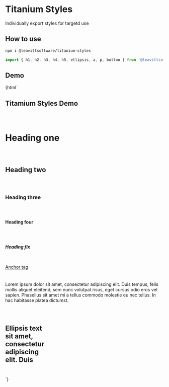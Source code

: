

<Meta title="UI COMPONENTS|titanium-styles" />

# Titanium Styles

Individually export styles for targetd use

## How to use

```bash
npm i @leavittsoftware/titanium-styles
```

```js
import { h1, h2, h3, h4, h5, ellipsis, a, p, button } from '@leavittsoftware/titanium-styles';
```

## Demo

<Preview withToolbar>
  <Story name="Docs">
    {html`<style>
        main {
          display: grid;
          grid-auto-flow: row;
          gap: 24px;
          justify-items: start;
        }
        ${h1} ${h2} ${h3} ${h4} ${h5} ${a} ${ellipsis} ${button}
      </style>
      <main>
        <h2 demo>Titamium Styles Demo</h2>
        <h1>Heading one</h1>
        <h2>Heading two</h2>
        <h3>Heading three</h3>
        <h4>Heading four</h4>
        <h5>Heading fix</h5>
        <a href="#">Anchor tag</a>
        <p>
          Lorem ipsum dolor sit amet, consectetur adipiscing elit. Duis tempus, felis mollis aliquet eleifend, sem nunc volutpat risus, eget cursus odio eros
          vel sapien. Phasellus sit amet mi a tellus commodo molestie eu nec tellus. In hac habitasse platea dictumst.
        </p>
        <h2 ellipsis style="max-width: 130px">Ellipsis text sit amet, consectetur adipiscing elit. Duis</h2>
        <mwc-button outlined lowercase label="Lowercase button style"></mwc-button>
      </main>`}
  </Story>
</Preview>
